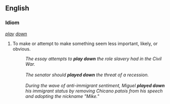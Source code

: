 ==English==
===Idiom===
''[[play]] [[down]]''
# To make or attempt to make something seem less important, likely, or obvious.  
#: ''The essay attempts to '''play down''' the role slavery had in the Civil War.''
#: <br>
#: ''The senator should '''played down''' the threat of a recession.''
#: <br>
#: ''During the wave of anti-immigrant sentiment, Miguel '''played down''' his immigrant status by removing Chicano patois from his speech and adopting the nickname "Mike."''
